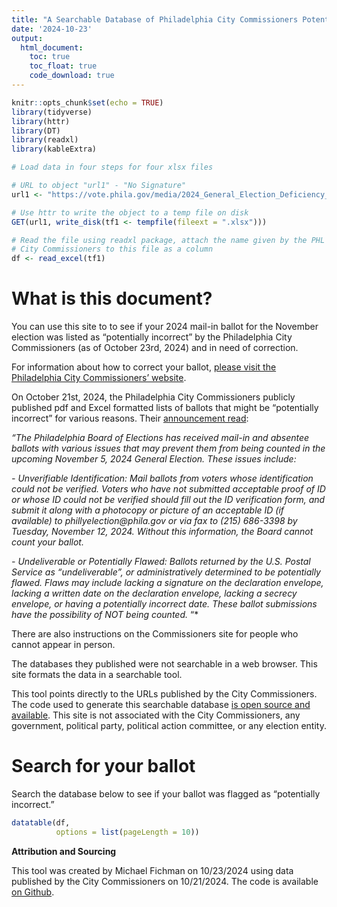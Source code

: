 ```yaml
---
title: "A Searchable Database of Philadelphia City Commissioners Potentially Incorrect Ballots"
date: '2024-10-23'
output: 
  html_document:
    toc: true
    toc_float: true
    code_download: true
---
```


```r
knitr::opts_chunk$set(echo = TRUE)
library(tidyverse)
library(httr)
library(DT)
library(readxl)
library(kableExtra)

# Load data in four steps for four xlsx files

# URL to object "url1" - "No Signature"
url1 <- "https://vote.phila.gov/media/2024_General_Election_Deficiency_List.xlsx"

# Use httr to write the object to a temp file on disk
GET(url1, write_disk(tf1 <- tempfile(fileext = ".xlsx")))

# Read the file using readxl package, attach the name given by the PHL
# City Commissioners to this file as a column
df <- read_excel(tf1) 

```

# What is this document?

You can use this site to to see if your 2024 mail-in ballot for the November election was listed as "potentially incorrect" by the Philadelphia City Commissioners (as of October 23rd, 2024) and in need of correction.

For information about how to correct your ballot, [please visit the Philadelphia City Commissioners' website](https://vote.phila.gov/news/2024/10/08/2024-general-election-unverifiable-identification-undeliverable-and-or-potentially-flawed-ballots/).

On October 21st, 2024, the Philadelphia City Commissioners publicly published pdf and Excel formatted lists of ballots that might be "potentially incorrect" for various reasons. Their [announcement read](https://vote.phila.gov/news/2024/10/08/2024-general-election-unverifiable-identification-undeliverable-and-or-potentially-flawed-ballots/):

*"The Philadelphia Board of Elections has received mail-in and absentee ballots with various issues that may prevent them from being counted in the upcoming November 5, 2024 General Election. These issues include:*

*- Unverifiable Identification: Mail ballots from voters whose identification could not be verified. Voters who have not submitted acceptable proof of ID or whose ID could not be verified should fill out the ID verification form, and submit it along with a photocopy or picture of an acceptable ID (if available) to phillyelection@phila.gov or via fax to (215) 686-3398 by Tuesday, November 12, 2024. Without this information, the Board cannot count your ballot.*

*- Undeliverable or Potentially Flawed: Ballots returned by the U.S. Postal Service as “undeliverable”, or administratively determined to be potentially flawed. Flaws may include lacking a signature on the declaration envelope, lacking a written date on the declaration envelope, lacking a secrecy envelope, or having a potentially incorrect date. These ballot submissions have the possibility of NOT being counted.*
"*

There are also instructions on the Commissioners site for people who cannot appear in person.

The databases they published were not searchable in a web browser. This site formats the data in a searchable tool.

This tool points directly to the URLs published by the City Commissioners. The code used to generate this searchable database [is open source and available](https://github.com/mafichman/PotentiallyIncorrectBallots).
This site is not associated with the City Commissioners, any government, political party, political action committee, or any election entity.

# Search for your ballot

Search the database below to see if your ballot was flagged as "potentially incorrect."

```r
datatable(df, 
          options = list(pageLength = 10))
```
**Attribution and Sourcing**

This tool was created by Michael Fichman on 10/23/2024 using data published by the City Commissioners on 10/21/2024. The code is available [on Github](https://github.com/mafichman/PotentiallyIncorrectBallots).